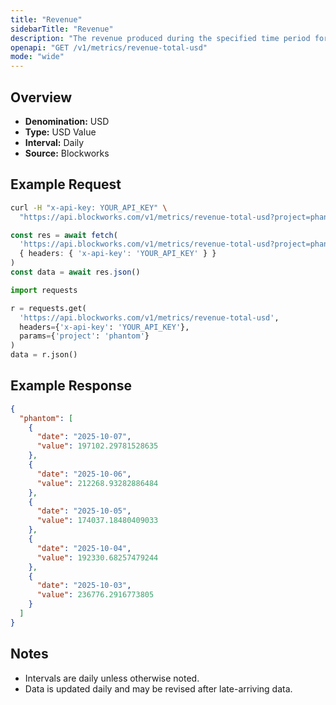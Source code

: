 ```yaml
---
title: "Revenue"
sidebarTitle: "Revenue"
description: "The revenue produced during the specified time period for given project."
openapi: "GET /v1/metrics/revenue-total-usd"
mode: "wide"
---
```


## Overview

- **Denomination:** USD
- **Type:** USD Value
- **Interval:** Daily
- **Source:** Blockworks

## Example Request

<CodeGroup>

```bash cURL
curl -H "x-api-key: YOUR_API_KEY" \
  "https://api.blockworks.com/v1/metrics/revenue-total-usd?project=phantom"
```

```typescript TypeScript
const res = await fetch(
  'https://api.blockworks.com/v1/metrics/revenue-total-usd?project=phantom',
  { headers: { 'x-api-key': 'YOUR_API_KEY' } }
)
const data = await res.json()
```

```python Python
import requests

r = requests.get(
  'https://api.blockworks.com/v1/metrics/revenue-total-usd',
  headers={'x-api-key': 'YOUR_API_KEY'},
  params={'project': 'phantom'}
)
data = r.json()
```

</CodeGroup>

## Example Response

```json
{
  "phantom": [
    {
      "date": "2025-10-07",
      "value": 197102.29781528635
    },
    {
      "date": "2025-10-06",
      "value": 212268.93282886484
    },
    {
      "date": "2025-10-05",
      "value": 174037.18480409033
    },
    {
      "date": "2025-10-04",
      "value": 192330.68257479244
    },
    {
      "date": "2025-10-03",
      "value": 236776.2916773805
    }
  ]
}
```

## Notes
- Intervals are daily unless otherwise noted.
- Data is updated daily and may be revised after late-arriving data.